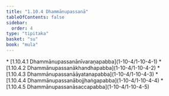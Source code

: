 ```yaml
---
title: "1.10.4 Dhammānupassanā"
tableOfContents: false
sidebar:
  order: 4
type: "tipitaka"
basket: "su"
book: "mula"
---
```



<DynamicBreadcrumb />



<TableOfContents book="mula" section="1.10.4">
* [1.10.4.1 Dhammānupassanānīvaraṇapabba](1-10-4/1-10-4-1)
* [1.10.4.2 Dhammānupassanākhandhapabba](1-10-4/1-10-4-2)
* [1.10.4.3 Dhammānupassanāāyatanapabba](1-10-4/1-10-4-3)
* [1.10.4.4 Dhammānupassanābojjhaṅgapabba](1-10-4/1-10-4-4)
* [1.10.4.5 Dhammānupassanāsaccapabba](1-10-4/1-10-4-5)
</TableOfContents>